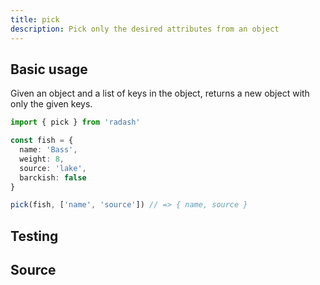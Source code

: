 ```yaml
---
title: pick
description: Pick only the desired attributes from an object
---
```



## Basic usage

Given an object and a list of keys in the object, returns a new object with only the given keys.

```ts
import { pick } from 'radash'

const fish = {
  name: 'Bass',
  weight: 8,
  source: 'lake',
  barckish: false
}

pick(fish, ['name', 'source']) // => { name, source }
```

## Testing

<TestingLinkAndPreview module="object" func="pick" />

## Source

<SourceLinkAndPreview module="object" func="pick" />